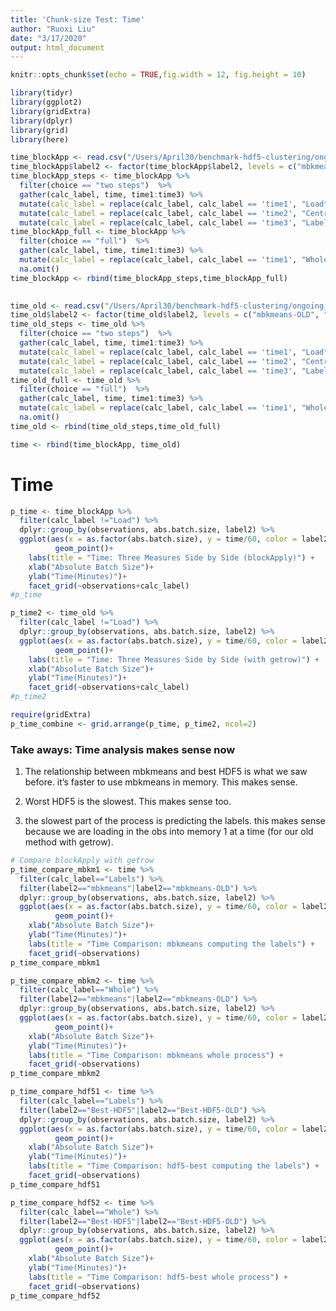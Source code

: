 ```yaml
---
title: 'Chunk-size Test: Time'
author: "Ruoxi Liu"
date: "3/17/2020"
output: html_document
---
```



```r
knitr::opts_chunk$set(echo = TRUE,fig.width = 12, fig.height = 10)
```

```r
library(tidyr)
library(ggplot2)
library(gridExtra)
library(dplyr)
library(grid)
library(here)
```

```r
time_blockApp <- read.csv("/Users/April30/benchmark-hdf5-clustering/ongoing_analysis/ChunkTest/TENxBrainData/Output/new_time_blockapp.csv", header=TRUE, sep=",")
time_blockApp$label2 <- factor(time_blockApp$label2, levels = c("mbkmeans", "Best-HDF5", "Worst-HDF5"))
time_blockApp_steps <- time_blockApp %>% 
  filter(choice == "two steps")  %>% 
  gather(calc_label, time, time1:time3) %>%
  mutate(calc_label = replace(calc_label, calc_label == 'time1', "Load")) %>%
  mutate(calc_label = replace(calc_label, calc_label == 'time2', "Centroid")) %>%
  mutate(calc_label = replace(calc_label, calc_label == 'time3', "Labels")) 
time_blockApp_full <- time_blockApp %>% 
  filter(choice == "full")  %>% 
  gather(calc_label, time, time1:time3) %>%
  mutate(calc_label = replace(calc_label, calc_label == 'time1', "Whole")) %>%
  na.omit()
time_blockApp <- rbind(time_blockApp_steps,time_blockApp_full)
  

time_old <- read.csv("/Users/April30/benchmark-hdf5-clustering/ongoing_analysis/ChunkTest/TENxBrainData/Output/before_BloackApp/new_time_getrow.csv", header=TRUE, sep=",")
time_old$label2 <- factor(time_old$label2, levels = c("mbkmeans-OLD", "Best-HDF5-OLD", "Worst-HDF5-OLD"))
time_old_steps <- time_old %>% 
  filter(choice == "two steps")  %>% 
  gather(calc_label, time, time1:time3) %>%
  mutate(calc_label = replace(calc_label, calc_label == 'time1', "Load")) %>%
  mutate(calc_label = replace(calc_label, calc_label == 'time2', "Centroid")) %>%
  mutate(calc_label = replace(calc_label, calc_label == 'time3', "Labels")) 
time_old_full <- time_old %>% 
  filter(choice == "full")  %>% 
  gather(calc_label, time, time1:time3) %>%
  mutate(calc_label = replace(calc_label, calc_label == 'time1', "Whole")) %>%
  na.omit()
time_old <- rbind(time_old_steps,time_old_full)

time <- rbind(time_blockApp, time_old)
```

# Time
```r
p_time <- time_blockApp %>% 
  filter(calc_label !="Load") %>%
  dplyr::group_by(observations, abs.batch.size, label2) %>% 
  ggplot(aes(x = as.factor(abs.batch.size), y = time/60, color = label2)) +
          geom_point()+
    labs(title = "Time: Three Measures Side by Side (blockApply)") + 
    xlab("Absolute Batch Size")+
    ylab("Time(Minutes)")+
    facet_grid(~observations+calc_label)
#p_time
```
```r
p_time2 <- time_old %>% 
  filter(calc_label !="Load") %>%
  dplyr::group_by(observations, abs.batch.size, label2) %>% 
  ggplot(aes(x = as.factor(abs.batch.size), y = time/60, color = label2)) +
          geom_point()+
    labs(title = "Time: Three Measures Side by Side (with getrow)") + 
    xlab("Absolute Batch Size")+
    ylab("Time(Minutes)")+
    facet_grid(~observations+calc_label)
#p_time2
```


```r
require(gridExtra)
p_time_combine <- grid.arrange(p_time, p_time2, ncol=2)
```

### Take aways: Time analysis makes sense now
1. The relationship between mbkmeans and best HDF5 is what we saw before. it’s faster to use mbkmeans in memory. This makes sense.

2. Worst HDF5 is the slowest. This makes sense too.

3. the slowest part of the process is predicting the labels. this makes sense because we are loading in the obs into memory 1 at a time (for our old method with getrow).


```r
# Compare blockApply with getrow
p_time_compare_mbkm1 <- time %>% 
  filter(calc_label=="Labels") %>%
  filter(label2=="mbkmeans"|label2=="mbkmeans-OLD") %>%
  dplyr::group_by(observations, abs.batch.size, label2) %>% 
  ggplot(aes(x = as.factor(abs.batch.size), y = time/60, color = label2)) +
          geom_point()+
    xlab("Absolute Batch Size")+
    ylab("Time(Minutes)")+
    labs(title = "Time Comparison: mbkmeans computing the labels") + 
    facet_grid(~observations)
p_time_compare_mbkm1
```

```r
p_time_compare_mbkm2 <- time %>% 
  filter(calc_label=="Whole") %>%
  filter(label2=="mbkmeans"|label2=="mbkmeans-OLD") %>%
  dplyr::group_by(observations, abs.batch.size, label2) %>% 
  ggplot(aes(x = as.factor(abs.batch.size), y = time/60, color = label2)) +
          geom_point()+
    xlab("Absolute Batch Size")+
    ylab("Time(Minutes)")+
    labs(title = "Time Comparison: mbkmeans whole process") + 
    facet_grid(~observations)
p_time_compare_mbkm2
```

```r
p_time_compare_hdf51 <- time %>% 
  filter(calc_label=="Labels") %>%
  filter(label2=="Best-HDF5"|label2=="Best-HDF5-OLD") %>%
  dplyr::group_by(observations, abs.batch.size, label2) %>% 
  ggplot(aes(x = as.factor(abs.batch.size), y = time/60, color = label2)) +
          geom_point()+
    xlab("Absolute Batch Size")+
    ylab("Time(Minutes)")+
    labs(title = "Time Comparison: hdf5-best computing the labels") + 
    facet_grid(~observations)
p_time_compare_hdf51
```
```r
p_time_compare_hdf52 <- time %>% 
  filter(calc_label=="Whole") %>%
  filter(label2=="Best-HDF5"|label2=="Best-HDF5-OLD") %>%
  dplyr::group_by(observations, abs.batch.size, label2) %>% 
  ggplot(aes(x = as.factor(abs.batch.size), y = time/60, color = label2)) +
          geom_point()+
    xlab("Absolute Batch Size")+
    ylab("Time(Minutes)")+
    labs(title = "Time Comparison: hdf5-best whole process") + 
    facet_grid(~observations)
p_time_compare_hdf52
```
